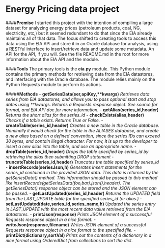 Energy Pricing data project
============

####**Premise**
I started this project with the intention of compiling a large dataset for analyzing energy prices (petroleum products, coal, NG, electricity, etc,) but it seemed redundant to do that since the EIA already maintains all of that data. The focus shifted to creating tools to access this data using the EIA API and store it in an Oracle database for analysis, using a RESTful interface to insert/retrieve data and update some metadata. An API for the API, if you will. See the file README.md in the root for more information about the EIA API and the module.

####**Tools**
The primary tools is the **eia.py** module. This Python module contains the primary methods for retrieving data from the EIA datastores, and interfacing with the Oracle database. The module relies mainly on the Python Requests module to perform its actions.

#####**Methods**
- **getSeriesData(ser,apiKey,\*\*kwargs)** *Retrieves data series from EIA datastores, and allows you to pass optional start and stop dates using \*\*kwargs. Returns a Requests response object. See source for format, and EIA API doc for more information.*
- **getAlias(series_id,header)** *Returns the short alias for the series_id*
- **checkExists(alias,header)** *Checks if a table exists. Returns True or False.*
- **createTable(series_id,header)** *Creates a new table in the Oracle database. Nominally it would check for the table in the ALIASES database, and create a new alias based on a defined convention, since the series IDs can exceed 30 bytes, and contain illegal character. For now, it is up to the developer to insert a new alias into the table, and use an appropriate name.*
- **dropTable(series_id,header)** *Drops the table specified by series_id by retrieving the alias then submitting DROP statement*
- **truncateTable(series_id,header)** *Truncates the table specified by series_id*
- **insertRecords(seriesJson,h)** *Generates insert statements for the series_id contained in the provided JSON data. This data is returned by the getSeriesData() method. This information should be passed to this method like insertRecords(getSeriesData(foo,bar).json(),header). The getSeriesData() response object can be stored and the JSON element can be passed.*
- **getLastUpdated(series_id,header)** *Returns the UPDATED field from the LAST_UPDATE table for the specified series_id (or alias.)*
- **setLastUpdated(date,series_id,series_name,h)** *Updated the series entry in LAST_UPDATE with the most recent data value retrieved from the EIA datastores.*
- **printJson(response)** *Prints JSON element of a successful Requests response object in a nice format.*
- **writeJson(response,filename)** *Writes JSON element of a successful Requests response object in a nice format to the specified file.*
- **printDict(dictionary,sortVal)** *Prints out the contents of a dictionary in a nice format using OrderedDict from collections to sort the dict.*
